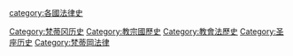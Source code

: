 [[category:各國法律史|category:各國法律史]]
[[Category:梵蒂冈历史|Category:梵蒂冈历史]]
[[Category:教宗國歷史|Category:教宗國歷史]]
[[Category:教會法歷史|Category:教會法歷史]]
[[Category:圣座历史|Category:圣座历史]]
[[Category:梵蒂岡法律|Category:梵蒂岡法律]]